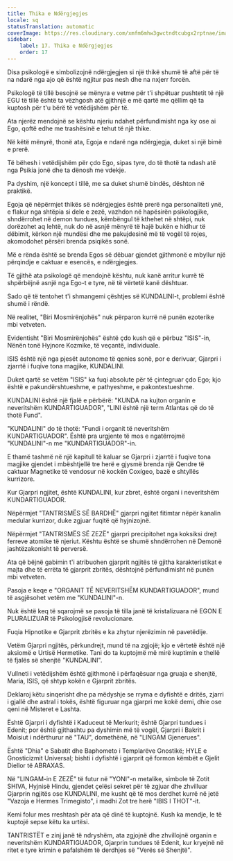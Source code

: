 ```yaml
---
title: Thika e Ndërgjegjes
locale: sq
statusTranslation: automatic
coverImage: https://res.cloudinary.com/xmfm6mhw3gwctndtcubgx2rptnae/image/upload/v1741354419/small_cover_la_gran_rebelion_28716e29d2.webp
sidebar:
    label: 17. Thika e Ndërgjegjes
    order: 17
---
```

Disa psikologë e simbolizojnë ndërgjegjen si një thikë shumë të aftë për të na ndarë nga ajo që është ngjitur pas nesh dhe na nxjerr forcën.

Psikologë të tillë besojnë se mënyra e vetme për t'i shpëtuar pushtetit të një EGU të tillë është ta vëzhgosh atë gjithnjë e më qartë me qëllim që ta kuptosh për t'u bërë të vetëdijshëm për të.

Ata njerëz mendojnë se kështu njeriu ndahet përfundimisht nga ky ose ai Ego, qoftë edhe me trashësinë e tehut të një thike.

Në këtë mënyrë, thonë ata, Egoja e ndarë nga ndërgjegja, duket si një bimë e prerë.

Të bëhesh i vetëdijshëm për çdo Ego, sipas tyre, do të thotë ta ndash atë nga Psikia jonë dhe ta dënosh me vdekje.

Pa dyshim, një koncept i tillë, me sa duket shumë bindës, dështon në praktikë.

Egoja që nëpërmjet thikës së ndërgjegjes është prerë nga personaliteti ynë, e flakur nga shtëpia si dele e zezë, vazhdon në hapësirën psikologjike, shndërrohet në demon tundues, këmbëngul të kthehet në shtëpi, nuk dorëzohet aq lehtë, nuk do në asnjë mënyrë të hajë bukën e hidhur të dëbimit, kërkon një mundësi dhe me pakujdesinë më të vogël të rojes, akomodohet përsëri brenda psiqikës sonë.

Më e rënda është se brenda Egos së dëbuar gjendet gjithmonë e mbyllur një përqindje e caktuar e esencës, e ndërgjegjes.

Të gjithë ata psikologë që mendojnë kështu, nuk kanë arritur kurrë të shpërbëjnë asnjë nga Ego-t e tyre, në të vërtetë kanë dështuar.

Sado që të tentohet t'i shmangemi çështjes së KUNDALINI-t, problemi është shumë i rëndë.

Në realitet, "Biri Mosmirënjohës" nuk përparon kurrë në punën ezoterike mbi vetveten.

Evidentisht "Biri Mosmirënjohës" është çdo kush që e përbuz "ISIS"-in, Nënën tonë Hyjnore Kozmike, të veçantë, individuale.

ISIS është një nga pjesët autonome të qenies sonë, por e derivuar, Gjarpri i zjarrtë i fuqive tona magjike, KUNDALINI.

Duket qartë se vetëm "ISIS" ka fuqi absolute për të çintegruar çdo Ego; kjo është e pakundërshtueshme, e pathyeshme, e pakontestueshme.

KUNDALINI është një fjalë e përbërë: "KUNDA na kujton organin e neveritshëm KUNDARTIGUADOR", "LINI është një term Atlantas që do të thotë Fund".

"KUNDALINI" do të thotë: "Fundi i organit të neveritshëm KUNDARTIGUADOR". Është pra urgjente të mos e ngatërrojmë "KUNDALINI"-n me "KUNDARTIGUADOR"-in.

E thamë tashmë në një kapitull të kaluar se Gjarpri i zjarrtë i fuqive tona magjike gjendet i mbështjellë tre herë e gjysmë brenda një Qendre të caktuar Magnetike të vendosur në kockën Coxígeo, bazë e shtyllës kurrizore.

Kur Gjarpri ngjitet, është KUNDALINI, kur zbret, është organi i neveritshëm KUNDARTIGUADOR.

Nëpërmjet "TANTRISMËS SË BARDHË" gjarpri ngjitet fitimtar nëpër kanalin medular kurrizor, duke zgjuar fuqitë që hyjnizojnë.

Nëpërmjet "TANTRISMËS SË ZEZË" gjarpri precipitohet nga koksiksi drejt ferreve atomike të njeriut. Kështu është se shumë shndërrohen në Demonë jashtëzakonisht të perversë.

Ata që bëjnë gabimin t'i atribuohen gjarprit ngjitës të gjitha karakteristikat e majta dhe të errëta të gjarprit zbritës, dështojnë përfundimisht në punën mbi vetveten.

Pasoja e keqe e "ORGANIT TË NEVERITSHËM KUNDARTIGUADOR", mund të asgjësohet vetëm me "KUNDALINI"-n.

Nuk është keq të sqarojmë se pasoja të tilla janë të kristalizuara në EGON E PLURALIZUAR të Psikologjisë revolucionare.

Fuqia Hipnotike e Gjarprit zbritës e ka zhytur njerëzimin në pavetëdije.

Vetëm Gjarpri ngjitës, përkundrejt, mund të na zgjojë; kjo e vërtetë është një aksiomë e Urtisë Hermetike. Tani do ta kuptojmë më mirë kuptimin e thellë të fjalës së shenjtë "KUNDALINI".

Vullneti i vetëdijshëm është gjithmonë i përfaqësuar nga gruaja e shenjtë, Maria, ISIS, që shtyp kokën e Gjarprit zbritës.

Deklaroj këtu sinqerisht dhe pa mëdyshje se rryma e dyfishtë e dritës, zjarri i gjallë dhe astral i tokës, është figuruar nga gjarpri me kokë demi, dhie ose qeni në Misteret e Lashta.

Është Gjarpri i dyfishtë i Kaduceut të Merkurit; është Gjarpri tundues i Edenit; por është gjithashtu pa dyshimin më të vogël, Gjarpri i Bakrit i Moisiut i ndërthurur në "TAU", domethënë, në "LINGAM Gjenerues".

Është "Dhia" e Sabatit dhe Baphometo i Templarëve Gnostikë; HYLE e Gnosticizmit Universal; bishti i dyfishtë i gjarprit që formon këmbët e Gjelit Diellor të ABRAXAS.

Në "LINGAM-in E ZEZË" të futur në "YONI"-n metalike, simbole të Zotit SHIVA, Hyjnisë Hindu, gjendet çelësi sekret për të zgjuar dhe zhvilluar Gjarprin ngjitës ose KUNDALINI, me kusht që të mos derdhet kurrë në jetë "Vazoja e Hermes Trimegisto", i madhi Zot tre herë "IBIS I THOT"-it.

Kemi folur mes rreshtash për ata që dinë të kuptojnë. Kush ka mendje, le të kuptojë sepse këtu ka urtësi.

TANTRISTËT e zinj janë të ndryshëm, ata zgjojnë dhe zhvillojnë organin e neveritshëm KUNDARTIGUADOR, Gjarprin tundues të Edenit, kur kryejnë në ritet e tyre krimin e pafalshëm të derdhjes së "Verës së Shenjtë".


